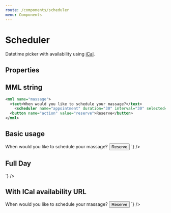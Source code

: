 ```yaml
---
route: /components/scheduler
menu: Components
---
```



# Scheduler

Datetime picker with availability using [iCal](https://icalendar.org/).

## Properties

<Props of={Scheduler} />

## MML string

```xml
<mml name="massage">
  <text>When would you like to schedule your massage?</text>
	<scheduler name="appointment" duration="30" interval="30" selected="2020-11-16T10:30:00.000Z"/>
  <button name="action" value="reserve">Reserve</button>
</mml>
```

## Basic usage

<Playground>
  <MML
    source={`
    <text>When would you like to schedule your massage?</text>
    <scheduler 
      name="appointment" 
      duration="30" 
      timeInterval="15"
      selected="2020-11-16T10:30:00.000Z"
    />
    <button name="action" value="reserve">Reserve</button>
  `}
  />
</Playground>

## Full Day

<Playground>
  <MML
    source={`
      <mml>
        <scheduler name="appointment" fullDay="true" />
      </mml>
    `}
  />
</Playground>

## With ICal availability URL

<Playground>
  <MML
    source={`
    <text>When would you like to schedule your massage?</text>
    <scheduler
      name="appointment"
      duration="30"
      timeInterval="40"
      selected="2020-11-16T10:30:00.000Z"
      icalAvailability="https://srv-store1.gofile.io/download/OSUFP4/netherlands.ics"
    />
    <button name="action" value="reserve">Reserve</button>
  `}
  />
</Playground>

